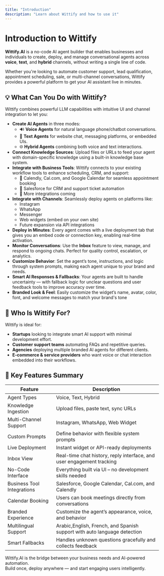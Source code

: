 ```yaml
---
title: "Introduction"
description: "Learn about Wittify and how to use it"
---
```



<LanguageSwitch />

# Introduction to Wittify

**Wittify.AI** is a no-code AI agent builder that enables businesses and individuals to create, deploy, and manage conversational agents across **voice**, **text**, and **hybrid** channels, without writing a single line of code.

Whether you're looking to automate customer support, lead qualification, appointment scheduling, sale, or multi-channel conversations, Wittify provides a powerful platform to get your AI assistant live in minutes.

## 💡 What Can You Do with Wittify?

Wittify combines powerful LLM capabilities with intuitive UI and channel integration to let you:

- **Create AI Agents** in three modes:
  - 🔊 **Voice Agents** for natural language phone/chatbot conversations.
  - 💬 **Text Agents** for website chat, messaging platforms, or embedded UIs.
  - 🌐 **Hybrid Agents** combining both voice and text interactions.
- **Connect Knowledge Sources**: Upload files or URLs to feed your agent with domain-specific knowledge using a built-in knowledge base system.
- **Integrate with Business Tools**: Wittify connects to your existing workflow tools to enhance scheduling, CRM, and support:
  - 📅 Calendly, Cal.com, and Google Calendar for seamless appointment booking
  - 📇 Salesforce for CRM and support ticket automation
  - 🧩 More integrations coming
- **Integrate with Channels**: Seamlessly deploy agents on platforms like:
  - Instagram
  - WhatsApp
  - Messenger
  - Web widgets (embed on your own site)
  - Future expansion via API integrations
- **Deploy in Minutes**: Every agent comes with a live deployment tab that gives you an embed code or connection key, enabling real-time activation.
- **Monitor Conversations**: Use the **Inbox** feature to view, manage, and respond to ongoing chats. Perfect for quality control, escalation, or analytics.
- **Customize Behavior**: Set the agent’s tone, instructions, and logic through system prompts, making each agent unique to your brand and needs.
- **Smart AI Responses & Fallbacks**: Your agents are built to handle uncertainty — with fallback logic for unclear questions and user feedback tools to improve accuracy over time.
- **Branded Look & Feel**: Easily customize the widget’s name, avatar, color, font, and welcome messages to match your brand's tone

## 🚀 Who Is Wittify For?

Wittify is ideal for:

- **Startups** looking to integrate smart AI support with minimal development effort.
- **Customer support teams** automating FAQs and repetitive queries.
- **Agencies** deploying multiple branded AI agents for different clients.
- **E-commerce & service providers** who want voice or chat interaction embedded into their workflows.

## 🔧 Key Features Summary

| Feature                    | Description                                                              |
| -------------------------- | ------------------------------------------------------------------------ |
| Agent Types                | Voice, Text, Hybrid                                                      |
| Knowledge Ingestion        | Upload files, paste text, sync URLs                                      |
| Multi-Channel Support      | Instagram, WhatsApp, Web Widget                                          |
| Custom Prompts             | Define behavior with flexible system prompts                             |
| Live Deployment            | Instant widget or API-ready deployments                                  |
| Inbox View                 | Real-time chat history, reply interface, and user engagement tracking    |
| No-Code Interface          | Everything built via UI – no development skills needed                   | 
| Business Tool Integrations | Salesforce, Google Calendar, Cal.com, and Calendly                       |
| Calendar Booking           | Users can book meetings directly from conversations                      |
| Branded Experience         | Customize the agent’s appearance, voice, and behavior                    |
| Multilingual Support       | Arabic,English, French, and Spanish support with auto language detection |
| Smart Fallbacks            | Handles unknown questions gracefully and collects feedback               |

Wittify.AI is the bridge between your business needs and AI-powered automation.\
Build once, deploy anywhere — and start engaging users intelligently.
